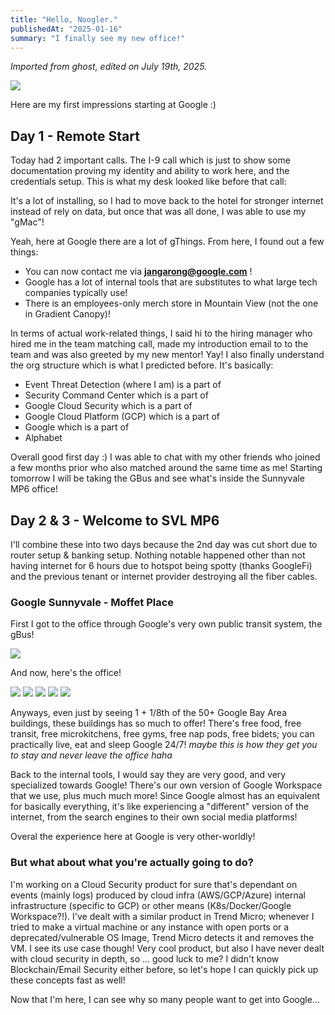 ```yaml
---
title: "Hello, Noogler."
publishedAt: "2025-01-16"
summary: "I finally see my new office!"
---
```


_Imported from ghost, edited on July 19th, 2025._

[![](/assets/b/log/noogler/0.jpg)](/assets/b/log/noogler/0.jpg)

Here are my first impressions starting at Google :)

## Day 1 - Remote Start

Today had 2 important calls. The I-9 call which is just to show some documentation proving my identity and ability to work here, and the credentials setup. This is what my desk looked like before that call:

It's a lot of installing, so I had to move back to the hotel for stronger internet instead of rely on data, but once that was all done, I was able to use my "gMac"!

Yeah, here at Google there are a lot of gThings. From here, I found out a few things:

- You can now contact me via **jangarong@google.com** !
- Google has a lot of internal tools that are substitutes to what large tech companies typically use!
- There is an employees-only merch store in Mountain View (not the one in Gradient Canopy)!

In terms of actual work-related things,
I said hi to the hiring manager who hired me in the team matching call, made my introduction
email to to the team and was also greeted by my new mentor!
Yay! I also finally understand the org structure which is what I predicted before. It's basically:

- Event Threat Detection (where I am) is a part of
- Security Command Center which is a part of
- Google Cloud Security which is a part of
- Google Cloud Platform (GCP) which is a part of
- Google which is a part of
- Alphabet

Overall good first day :) I was able to chat with my other friends who joined a few months prior who also matched around the same time as me! Starting tomorrow I will be taking the GBus and see what's inside the Sunnyvale MP6 office!

## Day 2 & 3 - Welcome to SVL MP6

I'll combine these into two days because the 2nd day was cut short due to router setup & banking setup. Nothing notable happened other than not having internet for 6 hours due to hotspot being spotty (thanks GoogleFi) and the previous tenant or internet provider destroying all the fiber cables.

### Google Sunnyvale - Moffet Place

First I got to the office through Google's very own public transit system, the gBus!

<div class="flex flex-row justify-center">
<img src="/assets/b/log/noogler/1.jpg" class="w-[200px] h-[300px]" />
</div>

And now, here's the office!

<div class="w-[600px] grid grid-cols-3 grid-rows-3 gap-2">
  <img src="/assets/b/log/noogler/2.jpg" class="object-cover w-full h-full" />
  <img src="/assets/b/log/noogler/3.jpg" class="object-cover w-full h-full" />
  <img src="/assets/b/log/noogler/4.jpg" class="object-cover w-full h-full" />
  <img src="/assets/b/log/noogler/5.jpg" class="object-cover w-full h-full" />
  <img src="/assets/b/log/noogler/6.jpg" class="object-cover w-full h-full" />
</div>

Anyways, even just by seeing 1 + 1/8th of the 50+ Google Bay Area buildings, these buildings has so much to offer!
There's free food, free transit, free microkitchens, free gyms, free nap pods, free bidets; you can practically live, eat and sleep
Google 24/7! _maybe this is how they get you to stay and never leave the office haha_

Back to the internal tools, I would say they are very good, and very specialized towards Google!
There's our own version of Google Workspace that we use, plus much much more! Since Google almost
has an equivalent for basically everything, it's like experiencing a "different" version of the
internet, from the search engines to their own social media platforms!

Overal the experience here at Google is very other-worldly!

### But what about what you're actually going to do?

I'm working on a Cloud Security product for sure that's dependant on events (mainly logs) produced by cloud infra (AWS/GCP/Azure)
internal infrastructure (specific to GCP) or other means (K8s/Docker/Google Workspace?!). I've dealt with a similar product
in Trend Micro; whenever I tried to make a virtual machine or any instance with open ports or a deprecated/vulnerable OS Image,
Trend Micro detects it and removes the VM. I see its use case though! Very cool product, but also I have never
dealt with cloud security in depth, so ... good luck to me? I didn't know Blockchain/Email Security either before, so let's hope I can quickly
pick up these concepts fast as well!

Now that I'm here, I can see why so many people want to get into Google...
